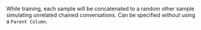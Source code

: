 While training, each sample will be concatenated to a random other sample simulating unrelated chained conversations. Can be specified without using a `Parent Column`.